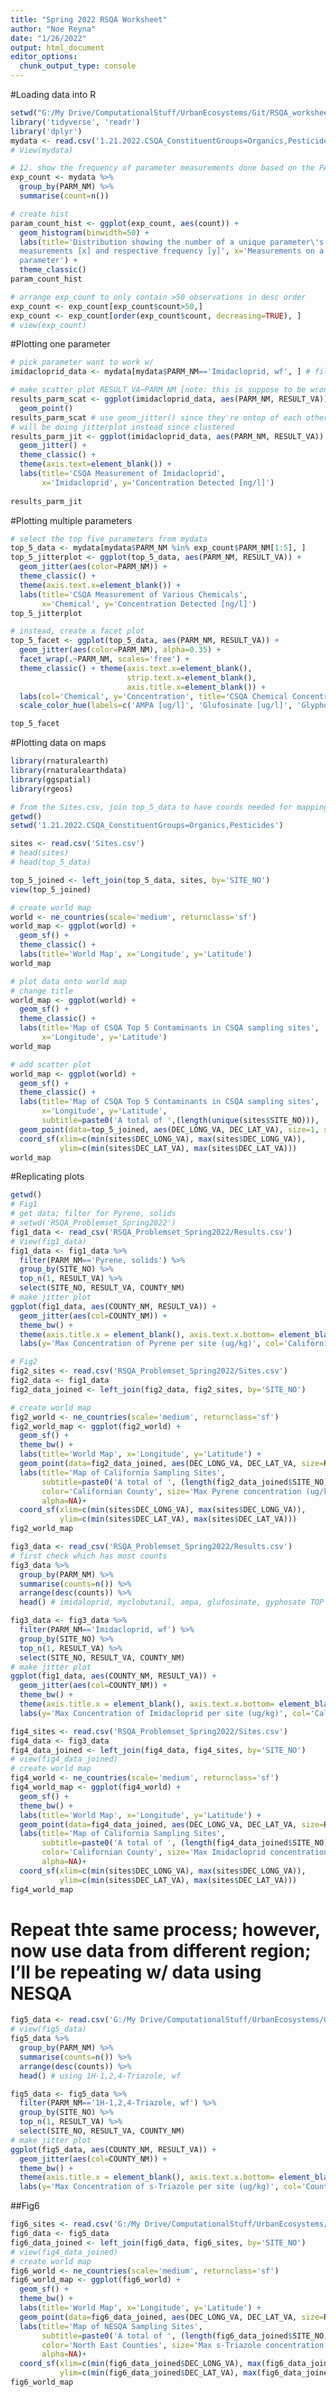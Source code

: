 ```yaml
---
title: "Spring 2022 RSQA Worksheet"
author: "Noe Reyna"
date: "1/26/2022"
output: html_document
editor_options: 
  chunk_output_type: console
---
```

#Loading data into R
```r
setwd("G:/My Drive/ComputationalStuff/UrbanEcosystems/Git/RSQA_worksheet")
library('tidyverse', 'readr')
library('dplyr')
mydata <- read.csv('1.21.2022.CSQA_ConstituentGroups=Organics,Pesticides/Results.csv')
# View(mydata)

# 12. show the frequency of parameter measurements done based on the PARM_NM column
exp_count <- mydata %>% 
  group_by(PARM_NM) %>% 
  summarise(count=n())

# create hist
param_count_hist <- ggplot(exp_count, aes(count)) +
  geom_histogram(binwidth=50) +
  labs(title='Distribution showing the number of a unique parameter\'s
  measurements [x] and respective frequency [y]', x='Measurements on a unique
  parameter') +
  theme_classic()
param_count_hist

# arrange exp_count to only contain >50 observations in desc order
exp_count <- exp_count[exp_count$count>50,]
exp_count <- exp_count[order(exp_count$count, decreasing=TRUE), ]
# view(exp_count)
```


#Plotting one parameter
```r
# pick parameter want to work w/ 
imidacloprid_data <- mydata[mydata$PARM_NM=='Imidacloprid, wf', ] # filter also could be used here

# make scatter plot RESULT_VA~PARM_NM [note: this is suppose to be wrong]
results_parm_scat <- ggplot(imidacloprid_data, aes(PARM_NM, RESULT_VA)) +
  geom_point()
results_parm_scat # use geom_jitter() since they're ontop of each other
# will be doing jitterplot instead since clustered
results_parm_jit <- ggplot(imidacloprid_data, aes(PARM_NM, RESULT_VA)) +
  geom_jitter() +
  theme_classic() +
  theme(axis.text=element_blank()) +
  labs(title='CSQA Measurement of Imidacloprid',
       x='Imidacloprid', y='Concentration Detected [ng/l]')
  
results_parm_jit
```


#Plotting multiple parameters
```r
# select the top five parameters from mydata
top_5_data <- mydata[mydata$PARM_NM %in% exp_count$PARM_NM[1:5], ]
top_5_jitterplot <- ggplot(top_5_data, aes(PARM_NM, RESULT_VA)) +
  geom_jitter(aes(color=PARM_NM)) +
  theme_classic() +
  theme(axis.text.x=element_blank()) +
  labs(title='CSQA Measurement of Various Chemicals',
       x='Chemical', y='Concentration Detected [ng/l]')
top_5_jitterplot

# instead, create a facet plot
top_5_facet <- ggplot(top_5_data, aes(PARM_NM, RESULT_VA)) +
  geom_jitter(aes(color=PARM_NM), alpha=0.35) +
  facet_wrap(.~PARM_NM, scales='free') +
  theme_classic() + theme(axis.text.x=element_blank(),
                          strip.text.x=element_blank(),
                          axis.title.x=element_blank()) +
  labs(col='Chemical', y='Concentration', title='CSQA Chemical Concentration in Stream Samples') +
  scale_color_hue(labels=c('AMPA [ug/l]', 'Glufosinate [ug/l]', 'Glyphosate [ug/l]', 'Imidacloprid [ng/l]', 'Myclobutanil [ng/l]'))

top_5_facet
```


#Plotting data on maps
```r
library(rnaturalearth)
library(rnaturalearthdata)
library(ggspatial)
library(rgeos)

# from the Sites.csv, join top_5_data to have coords needed for mapping
getwd()
setwd('1.21.2022.CSQA_ConstituentGroups=Organics,Pesticides')

sites <- read.csv('Sites.csv')
# head(sites)
# head(top_5_data)

top_5_joined <- left_join(top_5_data, sites, by='SITE_NO')
view(top_5_joined)

# create world map
world <- ne_countries(scale='medium', returnclass='sf')
world_map <- ggplot(world) +
  geom_sf() +
  theme_classic() +
  labs(title='World Map', x='Longitude', y='Latitude')
world_map

# plot data onto world map
# change title
world_map <- ggplot(world) +
  geom_sf() +
  theme_classic() +
  labs(title='Map of CSQA Top 5 Contaminants in CSQA sampling sites',
       x='Longitude', y='Latitude')
world_map

# add scatter plot
world_map <- ggplot(world) +
  geom_sf() +
  theme_classic() +
  labs(title='Map of CSQA Top 5 Contaminants in CSQA sampling sites',
       x='Longitude', y='Latitude',
       subtitle=paste0('A total of ',(length(unique(sites$SITE_NO))), 'sites')) +
  geom_point(data=top_5_joined, aes(DEC_LONG_VA, DEC_LAT_VA), size=1, shape=19) +
  coord_sf(xlim=c(min(sites$DEC_LONG_VA), max(sites$DEC_LONG_VA)),
           ylim=c(min(sites$DEC_LAT_VA), max(sites$DEC_LAT_VA)))
world_map
```



#Replicating plots
```r
getwd()
# Fig1
# get data; filter for Pyrene, solids
# setwd('RSQA_Problemset_Spring2022')
fig1_data <- read_csv('RSQA_Problemset_Spring2022/Results.csv')
# View(fig1_data)
fig1_data <- fig1_data %>% 
  filter(PARM_NM=='Pyrene, solids') %>% 
  group_by(SITE_NO) %>%
  top_n(1, RESULT_VA) %>% 
  select(SITE_NO, RESULT_VA, COUNTY_NM)
# make jitter plot
ggplot(fig1_data, aes(COUNTY_NM, RESULT_VA)) +
  geom_jitter(aes(col=COUNTY_NM)) +
  theme_bw() +
  theme(axis.title.x = element_blank(), axis.text.x.bottom= element_blank()) +
  labs(y='Max Concentration of Pyrene per site (ug/kg)', col='Californian County')
```

```r
# Fig2
fig2_sites <- read.csv('RSQA_Problemset_Spring2022/Sites.csv')
fig2_data <- fig1_data
fig2_data_joined <- left_join(fig2_data, fig2_sites, by='SITE_NO')

# create world map
fig2_world <- ne_countries(scale='medium', returnclass='sf')
fig2_world_map <- ggplot(fig2_world) +
  geom_sf() +
  theme_bw() +
  labs(title='World Map', x='Longitude', y='Latitude') +
  geom_point(data=fig2_data_joined, aes(DEC_LONG_VA, DEC_LAT_VA, size=RESULT_VA, color=COUNTY_NM.x), alpha=0.45) +
  labs(title='Map of California Sampling Sites',
       subtitle=paste0('A total of ', (length(fig2_data_joined$SITE_NO)), ' sites'),
       color='Californian County', size='Max Pyrene concentration (ug/kg)', 
       alpha=NA)+
  coord_sf(xlim=c(min(sites$DEC_LONG_VA), max(sites$DEC_LONG_VA)),
           ylim=c(min(sites$DEC_LAT_VA), max(sites$DEC_LAT_VA)))
fig2_world_map
```

```r
fig3_data <- read_csv('RSQA_Problemset_Spring2022/Results.csv')
# first check which has most counts
fig3_data %>% 
  group_by(PARM_NM) %>% 
  summarise(counts=n()) %>% 
  arrange(desc(counts)) %>%
  head() # imidaloprid, myclobutanil, ampa, glufosinate, gyphosate TOP 5

fig3_data <- fig3_data %>% 
  filter(PARM_NM=='Imidacloprid, wf') %>% 
  group_by(SITE_NO) %>%
  top_n(1, RESULT_VA) %>% 
  select(SITE_NO, RESULT_VA, COUNTY_NM)
# make jitter plot
ggplot(fig1_data, aes(COUNTY_NM, RESULT_VA)) +
  geom_jitter(aes(col=COUNTY_NM)) +
  theme_bw() +
  theme(axis.title.x = element_blank(), axis.text.x.bottom= element_blank()) +
  labs(y='Max Concentration of Imidacloprid per site (ug/kg)', col='Californian County')
```
```r
fig4_sites <- read.csv('RSQA_Problemset_Spring2022/Sites.csv')
fig4_data <- fig3_data
fig4_data_joined <- left_join(fig4_data, fig4_sites, by='SITE_NO')
# view(fig4_data_joined)
# create world map
fig4_world <- ne_countries(scale='medium', returnclass='sf')
fig4_world_map <- ggplot(fig4_world) +
  geom_sf() +
  theme_bw() +
  labs(title='World Map', x='Longitude', y='Latitude') +
  geom_point(data=fig4_data_joined, aes(DEC_LONG_VA, DEC_LAT_VA, size=RESULT_VA, color=COUNTY_NM.x), alpha=0.45) +
  labs(title='Map of California Sampling Sites',
       subtitle=paste0('A total of ', (length(fig4_data_joined$SITE_NO)), ' sites'),
       color='Californian County', size='Max Imidacloprid concentration (ug/kg)', 
       alpha=NA)+
  coord_sf(xlim=c(min(sites$DEC_LONG_VA), max(sites$DEC_LONG_VA)),
           ylim=c(min(sites$DEC_LAT_VA), max(sites$DEC_LAT_VA)))
fig4_world_map
```
# Repeat thte same process; however, now use data from different region; I'll be repeating w/ data using NESQA
```r
fig5_data <- read.csv('G:/My Drive/ComputationalStuff/UrbanEcosystems/Git/RSQA_worksheet/1.28.2022.NESQA_ConstituentGroups=Organics,Pesticides/Results.csv')
# view(fig5_data)
fig5_data %>% 
  group_by(PARM_NM) %>% 
  summarise(counts=n()) %>% 
  arrange(desc(counts)) %>%
  head() # using 1H-1,2,4-Triazole, wf

fig5_data <- fig5_data %>% 
  filter(PARM_NM=='1H-1,2,4-Triazole, wf') %>% 
  group_by(SITE_NO) %>%
  top_n(1, RESULT_VA) %>% 
  select(SITE_NO, RESULT_VA, COUNTY_NM)
# make jitter plot
ggplot(fig5_data, aes(COUNTY_NM, RESULT_VA)) +
  geom_jitter(aes(col=COUNTY_NM)) +
  theme_bw() +
  theme(axis.title.x = element_blank(), axis.text.x.bottom= element_blank()) +
  labs(y='Max Concentration of s-Triazole per site (ug/kg)', col='Counties')
```
##Fig6
```r
fig6_sites <- read.csv('G:/My Drive/ComputationalStuff/UrbanEcosystems/Git/RSQA_worksheet/1.28.2022.NESQA_ConstituentGroups=Organics,Pesticides/Sites.csv')
fig6_data <- fig5_data
fig6_data_joined <- left_join(fig6_data, fig6_sites, by='SITE_NO')
# view(fig4_data_joined)
# create world map
fig6_world <- ne_countries(scale='medium', returnclass='sf')
fig6_world_map <- ggplot(fig6_world) +
  geom_sf() +
  theme_bw() +
  labs(title='World Map', x='Longitude', y='Latitude') +
  geom_point(data=fig6_data_joined, aes(DEC_LONG_VA, DEC_LAT_VA, size=RESULT_VA, color=COUNTY_NM.x), alpha=0.45) +
  labs(title='Map of NESQA Sampling Sites',
       subtitle=paste0('A total of ', (length(fig6_data_joined$SITE_NO)), ' sites'),
       color='North East Counties', size='Max s-Triazole concentration (ug/kg)', 
       alpha=NA)+
  coord_sf(xlim=c(min(fig6_data_joined$DEC_LONG_VA), max(fig6_data_joined$DEC_LONG_VA)),
           ylim=c(min(fig6_data_joined$DEC_LAT_VA), max(fig6_data_joined$DEC_LAT_VA)))
fig6_world_map
```

